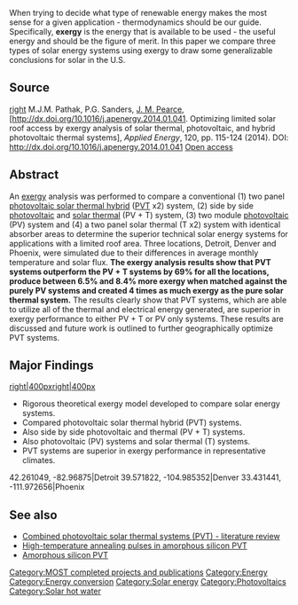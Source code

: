 {{MOST}}

When trying to decide what type of renewable energy makes the most sense for a given application - thermodynamics should be our guide. Specifically, '''exergy''' is the energy that is available to be used - the useful energy and should be the figure of merit. In this paper we compare three types of solar energy systems using exergy to draw some generalizable conclusions for solar in the U.S.

==Source==
[[image:PV+ther.jpg|right]] M.J.M. Pathak, P.G. Sanders, [[J. M. Pearce]], [http://dx.doi.org/10.1016/j.apenergy.2014.01.041. Optimizing limited solar roof access by exergy analysis of solar thermal, photovoltaic, and hybrid photovoltaic thermal systems], ''Applied Energy'', 120, pp. 115-124 (2014). DOI: http://dx.doi.org/10.1016/j.apenergy.2014.01.041 [https://www.academia.edu/6105926/Optimizing_limited_solar_roof_access_by_exergy_analysis_of_solar_thermal_photovoltaic_and_hybrid_photovoltaic_thermal_systems Open access]

==Abstract==
An [[exergy]]{{W|exergy}} analysis was performed to compare a conventional (1) two panel [[photovoltaic solar thermal hybrid]] ([[PVT]] x2) system, (2) side by side [[photovoltaic]] and [[solar thermal]] (PV + T) system, (3) two module [[photovoltaic]] (PV) system and (4) a two panel solar thermal (T x2) system with identical absorber areas to determine the superior technical solar energy systems for applications with a limited roof area. Three locations, Detroit, Denver and Phoenix, were simulated due to their differences in average monthly temperature and solar flux. '''The exergy analysis results show that PVT systems outperform the PV + T systems by 69% for all the locations, produce between 6.5% and 8.4% more exergy when matched against the purely PV systems and created 4 times as much exergy as the pure solar thermal system.''' The results clearly show that PVT systems, which are able to utilize all of the thermal and electrical energy generated, are superior in exergy performance to either PV + T or PV only systems. These results are discussed and future work is outlined to further geographically optimize PVT systems.

==Major Findings==
[[image:Pvt-compare.png|right|400px]][[image:Pvt-data.png|right|400px]]
* Rigorous theoretical exergy model developed to compare solar energy systems.
* Compared photovoltaic solar thermal hybrid (PVT) systems.
* Also side by side photovoltaic and thermal (PV + T) systems.
* Also photovoltaic (PV) systems and solar thermal (T) systems.
* PVT systems are superior in exergy performance in representative climates.

<display_points type="hybrid" center="37.610874,-94.870151" zoom="3" width="375" height="400">
42.261049, -82.96875|Detroit
39.571822, -104.985352|Denver
33.431441, -111.972656|Phoenix
</display_points>

==See also==
* [[Combined photovoltaic solar thermal systems (PVT) - literature review]]
* [[High-temperature annealing pulses in amorphous silicon PVT]]
* [[Amorphous silicon PVT]]

{{Solar navbox}}

[[Category:MOST completed projects and publications]]
[[Category:Energy]]
[[Category:Energy conversion]]
[[Category:Solar energy]]
[[Category:Photovoltaics]]
[[Category:Solar hot water]]
